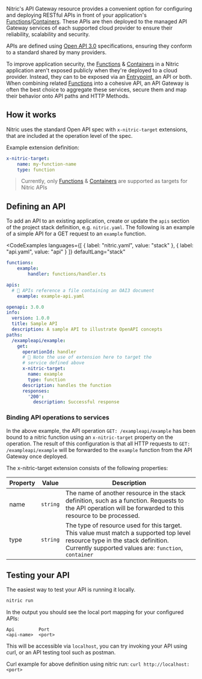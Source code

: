 Nitric's API Gateway resource provides a convenient option for configuring and deploying RESTful APIs in front of your application's [Functions](./functions)/[Containers](./containers). These APIs are then deployed to the managed API Gateway services of each supported cloud provider to ensure their reliability, scalability and security.

APIs are defined using [Open API 3.0](https://swagger.io/specification/) specifications, ensuring they conform to a standard shared by many providers.

To improve application security, the [Functions](./functions) & [Containers](./containers) in a Nitric application aren't exposed publicly when they're deployed to a cloud provider. Instead, they can to be exposed via an [Entrypoint](./entrypoints), an API or both. When combining related [Functions](./functions) into a cohesive API, an API Gateway is often the best choice to aggregate these services, secure them and map their behavior onto API paths and HTTP Methods.

## How it works

Nitric uses the standard Open API spec with `x-nitric-target` extensions, that are included at the operation level of the spec.

Example extension definition:

```yaml
x-nitric-target:
	name: my-function-name
	type: function
```

> Currently, only [Functions](./functions) & [Containers](./containers) are supported as targets for Nitric APIs

## Defining an API

To add an API to an existing application, create or update the `apis` section of the project stack definition, e.g. `nitric.yaml`. The following is an example of a simple API for a GET request to an `example` function.

<CodeExamples
	languages={[
	{
		label: "nitric.yaml",
		value: "stack"
	},
	{
		label: "api.yaml",
		value: "api"
	}
	]}
	defaultLang="stack"
>

<CodeExample lang="stack">

```yaml
functions:
	example:
		handler: functions/handler.ts

apis:
  # 👀 APIs reference a file containing an OAI3 document
	example: example-api.yaml
```

</CodeExample>

<CodeExample lang="api">

```yaml
openapi: 3.0.0
info:
  version: 1.0.0
  title: Sample API
  description: A sample API to illustrate OpenAPI concepts
paths:
  /exampleapi/example:
    get:
      operationId: handler
      # 👀 Note the use of extension here to target the
      # service defined above
      x-nitric-target:
        name: example
        type: function
      description: handles the function
      responses:
        '200':
          description: Successful response
```

</CodeExample>
</CodeExamples>

### Binding API operations to services

In the above example, the API operation `GET: /exampleapi/example` has been bound to a nitric function using an `x-nitric-target` property on the operation. The result of this configuration is that all HTTP requests to `GET: /exampleapi/example` will be forwarded to the `example` function from the API Gateway once deployed.

The x-nitric-target extension consists of the following properties:

| Property | Value    | Description                                                                                                                                                                           |
| -------- | -------- | ------------------------------------------------------------------------------------------------------------------------------------------------------------------------------------- |
| name     | `string` | The name of another resource in the stack definition, such as a function. Requests to the API operation will be forwarded to this resource to be processed.                           |
| type     | `string` | The type of resource used for this target. This value must match a supported top level resource type in the stack definition. Currently supported values are: `function`, `container` |

## Testing your API

The easiest way to test your API is running it locally.

```bash
nitric run
```

In the output you should see the local port mapping for your configured APIs:

```
Api         Port
<api-name>  <port>
```

This will be accessible via `localhost`, you can try invoking your API using curl, or an API testing tool such as postman.

Curl example for above definition using nitric run:
`curl http://localhost:<port>`
